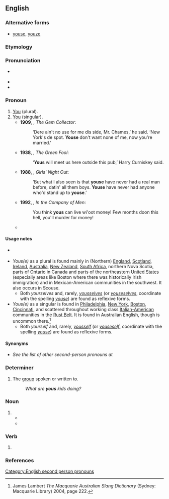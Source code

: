 {{also|you's}}
==English==

===Alternative forms===
* {{qualifier|pronoun}} [[youse]], [[youze]]

===Etymology===
{{suffix|en|you|s|gloss2=''plural suffix''}}

===Pronunciation===
* {{a|UK}} {{IPA|en|/juːz/|/jəz/}}
* {{audio|en|en-au-yous.ogg|Audio (AU)}}
* {{rhymes|en|uːz|s=1}}

===Pronoun===
{{en-pronoun}} {{lb|en|dialectal}}

# [[you|You]] (plural). {{defdate|from 19th c.}}
# [[you|You]] (singular).
#* '''1909''', {{w|PG Wodehouse}}, ''The Gem Collector'':
#*: ‘Dere ain't no use for me dis side, Mr. Chames,’ he said. ‘New York's de spot. '''Youse''' don't want none of me, now you're married.’
#* '''1938''', {{w|Patrick Kavanagh}}, ''The Green Fool'':
#*: ‘'''Yous''' will meet us here outside this pub,’ Harry Curniskey said.
#* '''1988''', {{w|Kathy Lette}}, ''Girls' Night Out'':
#*: ‘But what I also seen is that '''youse''' have never had a real man before, datin' all them boys. '''Youse''' have never had anyone who'd stand up to '''youse'''.’
#* '''1992''', {{w|Edward Bond}}, ''In the Company of Men'':
#*: You think '''yous''' can live wi'oot money! Few months doon this hell, you'll murder for money!
#* {{quote-book|1=en|year=2010|author=Peter Corris|authorlink=Peter Corris|title=Torn Apart|publisher=Allen and Unwin|page=81|text=He tossed off half of the drink and I gave him a refill. "What can I do for '''youse'''?" "First off, information."}}

====Usage notes====
*{{s|plural}} {{lb|en|chiefly|AU|NZ|South Africa|New York City|New Jersey|Philadelphia| Delaware|Boston|New England|Northeastern United States|Chicago|Cincinnati|Liverpool|Cape Breton|Ireland|Scotland|Michigan|Teesside}}
* ''Yous(e)'' as a plural is found mainly in (Northern) [[England]], [[Scotland]], [[Ireland]], [[Australia]], [[New Zealand]], [[South Africa]], northern Nova Scotia, parts of [[Ontario]] in Canada and parts of the northeastern [[United States]] (especially areas like Boston where there was historically Irish immigration) and in Mexican-American communities in the southwest. It also occurs in Scouse.
** Both ''yourselves'' and, rarely, ''[[yousselves]]'' (or ''[[youseselves]]'', coordinate with the spelling ''[[youse]]'') are found as reflexive forms.
* ''Yous(e)'' as a singular is found in [[Philadelphia]], [[New York]], [[Boston]], [[Cincinnati]], and scattered throughout working class [[Italian-American]] communities in the [[Rust Belt]]. It is found in Australian English, though is uncommon there.<ref>James Lambert ''The Macquarie Australian Slang Dictionary'' (Sydney: Macquarie Library) 2004, page 222.</ref>
** Both ''yourself'' and, rarely, ''[[yousself]]'' (or ''[[youseself]]'', coordinate with the spelling ''[[youse]]'') are found as reflexive forms.

====Synonyms====
* ''See the list of other second-person pronouns at '''{{m|en|you}}'''''

===Determiner===
{{en-det}}

# {{lb|en|dialect}} The [[group]] spoken or written to.
#: ''What are '''yous''' kids doing?''

===Noun===
{{head|en|noun form}}

# {{plural of|en|you}}
#* {{quote-book|en|year=1992|author=Robert Dubin|title=Central Life Interests: Creative Individualism in a Complex World|page=10|passage=Most of your life after babyhood has been played out by the several '''yous'''.}}
#* {{quote-book|en|year=2010|author=Patrick M Morley|title=The Man in the Mirror: Solving the 24 Problems Men Face|page=36|passage=There are two '''yous''' — the visible you and the real you. The visible you is the you that is known by others.}}

===Verb===
{{head|en|verb form}}

# {{en-third-person singular of|you}}

===References===
<references/>

[[Category:English second person pronouns]]